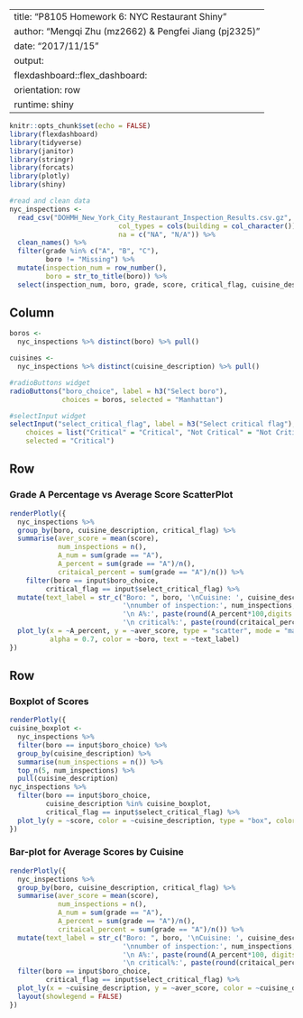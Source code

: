 
---
title: "P8105 Homework 6: NYC Restaurant Shiny"
author: "Mengqi Zhu (mz2662) & Pengfei Jiang (pj2325)"
date: "2017/11/15"
output: 
  flexdashboard::flex_dashboard:
    orientation: row
  runtime: shiny
---

```r
knitr::opts_chunk$set(echo = FALSE)
library(flexdashboard)
library(tidyverse)
library(janitor)
library(stringr)
library(forcats)
library(plotly)
library(shiny)
```

```r
#read and clean data
nyc_inspections <- 
  read_csv("DOHMH_New_York_City_Restaurant_Inspection_Results.csv.gz", 
                           col_types = cols(building = col_character()),
                           na = c("NA", "N/A")) %>%
  clean_names() %>%
  filter(grade %in% c("A", "B", "C"),
         boro != "Missing") %>% 
  mutate(inspection_num = row_number(),
         boro = str_to_title(boro)) %>% 
  select(inspection_num, boro, grade, score, critical_flag, cuisine_description)
```


Column {.sidebar}
-----------------------------------------------------------------------

```r
boros <- 
  nyc_inspections %>% distinct(boro) %>% pull()

cuisines <- 
  nyc_inspections %>% distinct(cuisine_description) %>% pull()

#radioButtons widget
radioButtons("boro_choice", label = h3("Select boro"),
             choices = boros, selected = "Manhattan")

#selectInput widget
selectInput("select_critical_flag", label = h3("Select critical flag"), 
    choices = list("Critical" = "Critical", "Not Critical" = "Not Critical", "Not Applicable" = "Not Applicable"), 
    selected = "Critical")

```


Row
-----------------------------------------------------------------------

### Grade A Percentage vs Average Score ScatterPlot

```r
renderPlotly({
  nyc_inspections %>%
  group_by(boro, cuisine_description, critical_flag) %>%
  summarise(aver_score = mean(score),
            num_inspections = n(),
            A_num = sum(grade == "A"),
            A_percent = sum(grade == "A")/n(),
            critaical_percent = sum(grade == "A")/n()) %>%
    filter(boro == input$boro_choice,
         critical_flag == input$select_critical_flag) %>%
  mutate(text_label = str_c("Boro: ", boro, '\nCuisine: ', cuisine_description, 
                            '\nnumber of inspection:', num_inspections, '\nnumber of A:', A_num,
                            '\n A%:', paste(round(A_percent*100,digits = 2),"%",sep = "")), 
                            '\n critical%:', paste(round(critaical_percent*100,digits = 2),"%",sep = "")) %>%
  plot_ly(x = ~A_percent, y = ~aver_score, type = "scatter", mode = "markers",   
          alpha = 0.7, color = ~boro, text = ~text_label)
})
```

Row {.tabset .tabset-fade}
-----------------------------------------------------------------------

### Boxplot of Scores

```r
renderPlotly({
cuisine_boxplot <-
  nyc_inspections %>%
  filter(boro == input$boro_choice) %>%
  group_by(cuisine_description) %>%
  summarise(num_inspections = n()) %>%
  top_n(5, num_inspections) %>%
  pull(cuisine_description)
nyc_inspections %>%
  filter(boro == input$boro_choice,
         cuisine_description %in% cuisine_boxplot,
         critical_flag == input$select_critical_flag) %>%
  plot_ly(y = ~score, color = ~cuisine_description, type = "box", colors = "Set2")
})
```

### Bar-plot for Average Scores by Cuisine

```r
renderPlotly({
  nyc_inspections %>%
  group_by(boro, cuisine_description, critical_flag) %>%
  summarise(aver_score = mean(score),
            num_inspections = n(),
            A_num = sum(grade == "A"),
            A_percent = sum(grade == "A")/n(),
            critaical_percent = sum(grade == "A")/n()) %>%
  mutate(text_label = str_c("Boro: ", boro, '\nCuisine: ', cuisine_description, 
                            '\nnumber of inspection:', num_inspections, '\nnumber of A:', A_num,
                            '\n A%:', paste(round(A_percent*100, digits = 2),"%",sep = "")), 
                            '\n critical%:', paste(round(critaical_percent*100, digits = 2),"%",sep = "")) %>%
  filter(boro == input$boro_choice,
         critical_flag == input$select_critical_flag) %>%
  plot_ly(x = ~cuisine_description, y = ~aver_score, color = ~cuisine_description, type = "bar", text = ~text_label) %>%
  layout(showlegend = FALSE)
})
```